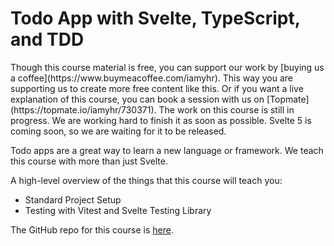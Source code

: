 
# Todo App with Svelte, TypeScript, and TDD

<Callout type='info' emoji='🤑'>
  Though this course material is free, you can support our work by [buying us a
  coffee](https://www.buymeacoffee.com/iamyhr). This way you are supporting us
  to create more free content like this. Or if you want a live explanation of
  this course, you can book a session with us on
  [Topmate](https://topmate.io/iamyhr/730371).
</Callout>

<Callout type='warning'>
  The work on this course is still in progress. We are working hard to finish it
  as soon as possible. Svelte 5 is coming soon, so we are waiting for it to be
  released.
</Callout>

Todo apps are a great way to learn a new language or framework. We teach this course with more than just Svelte.

A high-level overview of the things that this course will teach you:

- Standard Project Setup
- Testing with Vitest and Svelte Testing Library

The GitHub repo for this course is [here](https://github.com/Frontend-Hire/todo-app-svelte-tdd-typescript).
